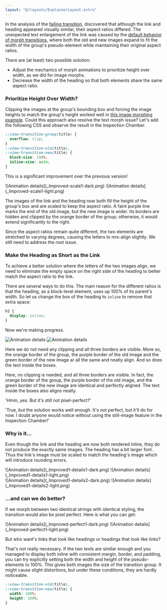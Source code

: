 ```yaml
---
layout: "@/layouts/ExplainerLayout.astro"
---
```


In the analysis of the [failing transition](/demo/Fail1/), discovered that although the link and heading appeared visually similar, their aspect ratios differed. The unexpected text enlargement of the link was caused by the [default behavior of morph transitions](/basics/default-animations/#how-the-boxes-morph), where both the old and new images expand to fit the width of the group's pseudo-element while maintaining their original aspect ratios.

There are (at least) two possible solution:

- Adjust the mechanics of morph animations to prioritize height over width, as we did for image morphs.
- Decrease the width of the heading so that both elements share the same aspect ratio.

### Prioritize Height Over Width?

Clipping the images at the group's bounding box and forcing the image heights to match the group's height worked well in [this image morphing example](/demo/BasicIM3/). Could this approach also resolve the text morph issue? Let's add the following CSS and observe the result in the Inspection Chamber.

```css
::view-transition-group(title) {
  overflow: clip;
}
::view-transition-old(title),
::view-transition-new(title) {
  block-size: 100%;
  inline-size: auto;
}
```

This is a significant improvement over the previous version!

<span class="light:sl-hidden">
  ![Animation details](_Improved-scale1-dark.png)
</span>
<span class="dark:sl-hidden">
  ![Animation details](_Improved-scale1-light.png)
</span>

The images of the link and the heading now both fill the height of the group's box and are scaled to keep the aspect ratio. A faint purple line marks the end of the old image, but the new image is wider. Its borders are hidden and clipped by the orange border of the group; otherwise, it would extend significantly to the right.

Since the aspect ratios remain quite different, the two elements are stretched to varying degrees, causing the letters to mis-align slightly. We still need to address the root issue.

### Make the Heading as Short as the Link

To achieve a better solution where the letters of the two images align, we need to eliminate the empty space on the right side of the heading to better match the aspect ratio to the link.

There are several ways to do this. The main reason for the different ratios is that the heading, as a block-level element, uses up 100% of its parent's width. So let us change the box of the heading to `inline` to remove that extra space:

```css
h2 {
  display: inline;
}
```

Now we're making progress.

<span class="light:sl-hidden">![Animation details](_Improved1-dark.png)</span>
<span class="dark:sl-hidden">![Animation details](_Improved1-light.png)</span>

Here we do not need any clipping and all three borders are visible. More so, the orange border of the group, the purple border of the old image and the green border of the new image ar all the same and neatly align. And so does the text inside the boxes.

Here, no clipping is needed, and all three borders are visible. In fact, the orange border of the group, the purple border of the old image, and the green border of the new image are identical and perfectly aligned. The text inside the boxes also aligns neatly.

'Hmm, yes. But it's still not pixel-perfect?'

'True, but the solution works well enough. It's not perfect, but it'll do for now. I doubt anyone would notice without using the still-image feature in the Inspection Chamber!'

### Why is it&hellip;

Even though the link and the heading are now both rendered inline, they do not produce the exactly same images. The heading has a bit larger font. Thus the link's image must be scaled to match the heading's image which will introduce rounding errors.

  <div style="display: flex; flex-wrap: wrap;">
    <div style="flex: 1 1 333px">
      <span class="light:sl-hidden">
        ![Animation details](_Improved1-details1-dark.png)
      </span>
      <span class="dark:sl-hidden">
        ![Animation details](_Improved1-details1-light.png)
      </span>
    </div>
    <div style="flex: 1 1 333px">
      <span class="light:sl-hidden">
        ![Animation details](_Improved1-details2-dark.png)
      </span>
      <span class="dark:sl-hidden">
        ![Animation details](_Improved1-details2-light.png)
      </span>
    </div>
  </div>

### &hellip;and can we do better?

If we morph between two identical strings with identical styling, the transition would also be pixel perfect. Here is what you can get:

<span class="light:sl-hidden">
  ![Animation details](_Improved-perfect1-dark.png)
</span>
<span class="dark:sl-hidden">
  ![Animation details](_Improved-perfect1-light.png)
</span>

But who want's links that look like headings or headings that look like links?

That's not really necessary. If the two texts are similar enough and you managed to display both inline with consistent margin, border, and padding, you can try explicitly setting both the width and height of the pseudo-elements to 100%. This gives both images the size of the transition group. It might cause slight distortions, but under these conditions, they are hardly noticeable.

```css
::view-transition-old(title),
::view-transition-new(title) {
  width: 100%;
  height: 100%;
}
```